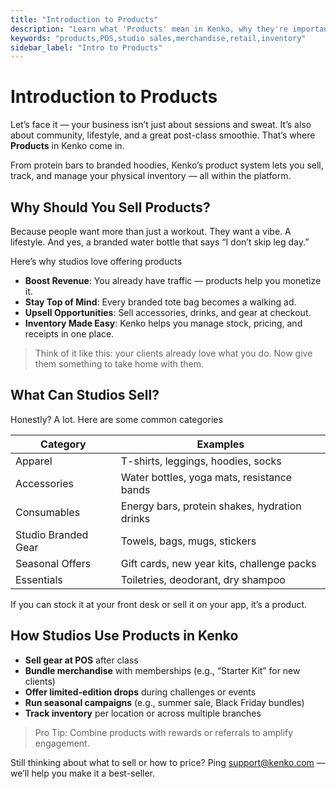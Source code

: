 ```yaml
---
title: "Introduction to Products"
description: "Learn what 'Products' mean in Kenko, why they're important, and how studios can use them to drive revenue and enhance client experience."
keywords: "products,POS,studio sales,merchandise,retail,inventory"
sidebar_label: "Intro to Products"
---
```


# Introduction to Products

Let’s face it — your business isn’t just about sessions and sweat. It’s also about community, lifestyle, and a great post-class smoothie. That’s where **Products** in Kenko come in.

From protein bars to branded hoodies, Kenko’s product system lets you sell, track, and manage your physical inventory — all within the platform.

## Why Should You Sell Products?

Because people want more than just a workout. They want a vibe. A lifestyle. And yes, a branded water bottle that says “I don’t skip leg day.”

Here’s why studios love offering products

- **Boost Revenue**: You already have traffic — products help you monetize it.
- **Stay Top of Mind**: Every branded tote bag becomes a walking ad.
- **Upsell Opportunities**: Sell accessories, drinks, and gear at checkout.
- **Inventory Made Easy**: Kenko helps you manage stock, pricing, and receipts in one place.

> Think of it like this: your clients already love what you do. Now give them something to take home with them.

## What Can Studios Sell?

Honestly? A lot. Here are some common categories

| **Category**        | **Examples**                                  |
| ------------------- | --------------------------------------------- |
| Apparel             | T-shirts, leggings, hoodies, socks            |
| Accessories         | Water bottles, yoga mats, resistance bands    |
| Consumables         | Energy bars, protein shakes, hydration drinks |
| Studio Branded Gear | Towels, bags, mugs, stickers                  |
| Seasonal Offers     | Gift cards, new year kits, challenge packs    |
| Essentials          | Toiletries, deodorant, dry shampoo            |

If you can stock it at your front desk or sell it on your app, it’s a product.

## How Studios Use Products in Kenko

- **Sell gear at POS** after class
- **Bundle merchandise** with memberships (e.g., “Starter Kit” for new clients)
- **Offer limited-edition drops** during challenges or events
- **Run seasonal campaigns** (e.g., summer sale, Black Friday bundles)
- **Track inventory** per location or across multiple branches

> Pro Tip: Combine products with rewards or referrals to amplify engagement.


Still thinking about what to sell or how to price? Ping [support@kenko.com](mailto:support@kenko.com) — we’ll help you make it a best-seller.